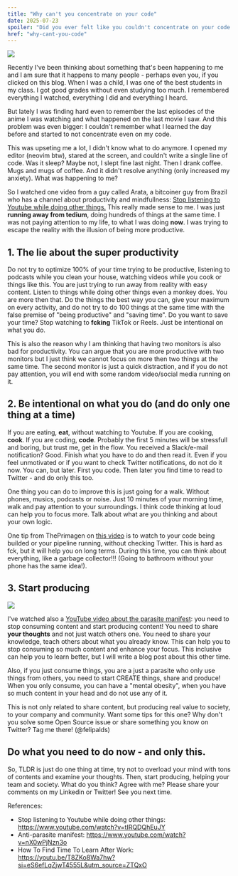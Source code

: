 ```yaml
---
title: "Why can't you concentrate on your code"
date: 2025-07-23
spoiler: "Did you ever felt like you couldn't concentrate on your code anymore? Read this article to get back to work!"
href: "why-cant-you-code"
---
```


![](./tired.jpg)

Recently I've been thinking about something that's been happening to me and I am sure that it happens to many people - perhaps even you, if you clicked on this blog. When I was a child, I was one of the best students in my class. I got good grades without even studying too much. I remembered everything I watched, everything I did and everything I heard.

But lately I was finding hard even to remember the last episodes of the anime I was watching and what happened on the last movie I saw. And this problem was even bigger: I couldn't remember what I learned the day before and started to not concentrate even on my code.

This was upseting me a lot, I didn't know what to do anymore. I opened my editor (neovim btw), stared at the screen, and couldn't write a single line of code. Was it sleep? Maybe not, I slept fine last night. Then I drank coffee. Mugs and mugs of coffee. And it didn't resolve anything (only increased my anxiety). What was happening to me?

So I watched one video from a guy called Arata, a bitcoiner guy from Brazil who has a channel about productivity and mindfullness:  [Stop listening to Youtube while doing other things.](https://www.youtube.com/watch?v=tIRQDQhEuJY) This really made sense to me. I was just **running away from tedium**, doing hundreds of things at the same time. I was not paying attention to my life, to what I was doing **now**. I was trying to escape the reality with the illusion of being more productive.

## 1. The lie about the super productivity

Do not try to optimize 100% of your time trying to be productive, listening to podcasts while you clean your house, watching videos while you cook or things like this. You are just trying to run away from reality with easy content. Listen to things while doing other things even a monkey does. You are more then that. Do the things the best way you can, give your maximum on every activity, and do not try to do 100 things at the same time with the false premise of "being productive" and "saving time". Do you want to save your time? Stop watching to **fcking** TikTok or Reels. Just be intentional on what you do.

This is also the reason why I am thinking that having two monitors is also bad for productivity. You can argue that you are more productive with two monitors but I just think we cannot focus on more then two things at the same time. The second monitor is just a quick distraction, and if you do not pay attention, you will end with some random video/social media running on it.

## 2. Be intentional on what you do (and do only one thing at a time)

If you are eating, **eat**, without watching to Youtube. If you are cooking, **cook**. If you are coding, **code**. Probably the first 5 minutes will be stressfull and boring, but trust me, get in the flow. You received a Slack/e-mail notification? Good. Finish what you have to do and then read it. Even if you feel unmotivated or if you want to check Twitter notifications, do not do it now. You can, but later. First you code. Then later you find time to read to Twitter - and do only this too.


One thing you can do to improve this is just going for a walk. Without phones, musics, podcasts or noise. Just 10 minutes of your morning time, walk and pay attention to your surroundings. I think code thinking at loud can help you to focus more. Talk about what are you thinking and about your own logic.

One tip from ThePrimagen on [this video](https://youtu.be/T8ZKo8Wa7hw?si=eS6efLqZjwT4555L&utm_source=ZTQxO) is to watch to your code being builded or your pipeline running, without checking Twitter. This is hard as fck, but it will help you on long terms. During this time, you can think about everything, like a garbage collector!!! (Going to bathroom without your phone has the same idea!).  



## 3. Start producing

![](./know.jpeg)

I've watched also a [YouTube video about the parasite manifest](https://www.youtube.com/watch?v=nX0wPjNzn3o): you need to stop consuming content and start producing content! You need to share **your thoughts** and not just watch others one. You need to share your knowledge, teach others about what you already know. This can help you to stop consuming so much content and enhance your focus. This inclusive can help you to learn better, but I will write a blog post about this other time.

Also, if you just consume things, you are a just a parasite who only use things from others, you need to start CREATE things, share and produce! When you only consume, you can have a "mental obesity", when you have so much content in your head and do not use any of it.

This is not only related to share content, but producing real value to society, to your company and community.
Want some tips for this one? Why don't you solve some Open Source issue or share something you know on Twitter? Tag me there! (@felipalds)

## Do what you need to do now - and only this.

So, TLDR is just do one thing at time, try not to overload your mind with tons of contents and examine your thoughts. Then, start producing, helping your team and society.
What do you think? Agree with me? Please share your comments on my Linkedin or Twitter! See you next time.

References:
- Stop listening to Youtube while doing other things: https://www.youtube.com/watch?v=tIRQDQhEuJY
- Anti-parasite manifest: https://www.youtube.com/watch?v=nX0wPjNzn3o
- How To Find Time To Learn After Work: https://youtu.be/T8ZKo8Wa7hw?si=eS6efLqZjwT4555L&utm_source=ZTQxO





